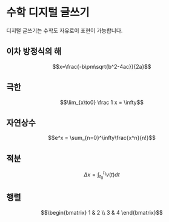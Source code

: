 

# 수학 디지털 글쓰기

디지털 글쓰기는 수학도 자유로이 표현이 가능합니다.

## 이차 방정식의 해

$$x=\frac{-b\pm\sqrt{b^2-4ac}}{2a}$$


## 극한

$$\lim_{x\to0} \frac 1 x = \infty$$

## 자연상수

$$e^x = \sum_{n=0}^\infty\frac{x^n}{n!}$$

## 적분

$$\Delta x=\int_{t_0}^{t_1} v(t)dt$$


## 행렬

$$\begin{bmatrix}
1 & 2 \\
3 & 4 
\end{bmatrix}$$


<script src='https://polyfill.io/v3/polyfill.min.js?features=es6'></script>
<script id='MathJax-script' src='https://cdn.jsdelivr.net/npm/mathjax@3/es5/tex-mml-chtml.js'></script>

